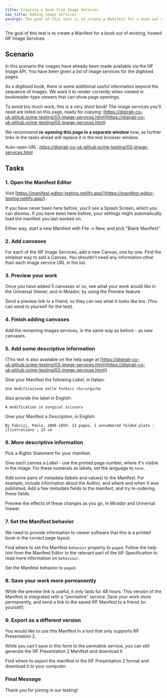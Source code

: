 ```yaml
---
title: Creating a book from Image Services
nav_title: Adding image services
excerpt: The goal of this test is to create a Manifest for a book out of existing, hosted IIIF Image Services.
---
```


The goal of this test is to create a Manifest for a book out of existing, hosted IIIF Image Services.

## Scenario

In this scenario the images have already been made available via the IIIF Image API. You have been given a list of image services for the digitised pages.

As a digitised book, there is some additional useful information beyond the sequence of images. We want it to render correctly when viewed in bookreader-type viewers that can show page openings.

To avoid too much work, this is a very short book!
The image services you'll need are listed on this page, ready for copying:
[https://digirati-co-uk.github.io/me-testing/03-image-services.html](https://digirati-co-uk.github.io/me-testing/03-image-services.html)

We recommend **re-opening this page in a separate window** now, as further links in the tasks ahead will replace it in the test browser window.

Auto-open URL: https://digirati-co-uk.github.io/me-testing/03-image-services.html

## Tasks

### 1. Open the Manifest Editor

Visit [https://manifest-editor-testing.netlify.app/](https://manifest-editor-testing.netlify.app/).

If you have never been here before, you'll see a Splash Screen, which you can dismiss.
If you have been here before, your settings might automatically load the manifest you last worked on.

Either way, start a new Manifest with File -> New, and pick "Blank Manifest".

### 2. Add canvases

For each of the IIIF Image Services, add a new Canvas, one by one.
Find the simplest way to add a Canvas.
You shouldn't need any information other than each image service URL in the list.

### 3. Preview your work

Once you have added 5 canvases or so, see what your work would like in the Universal Viewer, and in Mirador, by using the Preview feature.

Send a preview link to a friend, so they can see what it looks like too. (You can send to yourself for the test).

### 4. Finish adding canvases

Add the remaining images services, in the same way as before - as new canvases.

### 5. Add some descriptive information

(This text is also available on the help page at [https://digirati-co-uk.github.io/me-testing/03-image-services.html](https://digirati-co-uk.github.io/me-testing/03-image-services.html))

Give your Manifest the following _Label_, in Italian:

```
Una modificazione nelle forbici chirurgiche
```

Also provide the label in English:

```
A modification in surgical scissors
```

Give your Manifest a _Description_, in English.

```
By Fabrizj, Paolo, 1806-1859. 13 pages, 1 unnumbered folded plate : illustrations ; 23 cm
```

### 6. More descriptive information

Pick a Rights Statement for your manifest.

Give each canvas a _Label_ - use the printed page number, where it's visible in the image.
For these numerals as labels, set the language to `none`.

Add some pairs of metadata (labels and values) to the Manifest.
For example, include information about the Author, and where and when it was published.
Add a few metadata fields to the manifest, and try re-ordering these fields.

Preview the effects of these changes as you go, in Mirador and Universal Viewer.

### 7. Set the Manifest behavior

We need to provide information to viewer software that this is a printed book in the correct page layout.

Find where to set the Manifest `behavior` property to `paged`.
Follow the help hint from the Manifest Editor to the relevant part of the IIIF Specification to read more information on `behaviour`.

Set the Manifest behavior to `paged`.

### 8. Save your work more permanently

While the preview link is useful, it only lasts for 48 hours.
This version of the Manifest is integrated with a "permalink" service.
Save your work more permanently, and send a link to the saved IIIF Manifest to a friend (or yourself).

### 9. Export as a different version

You would like to use this Manifest in a tool that only supports IIIF Presentation 2.

While you can't save in this form to the permalink service, you can still generate the IIIF Presentation 2 Manifest and download it.

Find where to export the manifest in the IIIF Presentation 2 format and download it to your computer.

### Final Message

Thank you for joining in our testing!
